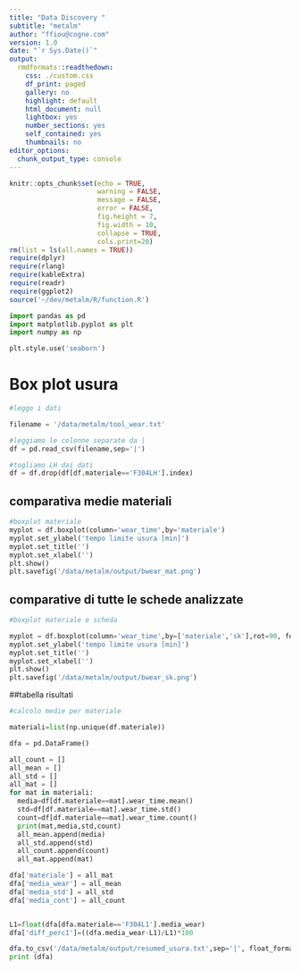 ```yaml
---
title: "Data Discovery "
subtitle: "metalm"
author: "ffiou@cogne.com"
version: 1.0 
date: "`r Sys.Date()`"
output:
  rmdformats::readthedown:
    css: ./custom.css
    df_print: paged
    gallery: no
    highlight: default
    html_document: null
    lightbox: yes
    number_sections: yes
    self_contained: yes
    thumbnails: no
editor_options:
  chunk_output_type: console
---
```


```r
knitr::opts_chunk$set(echo = TRUE,
                      warning = FALSE,
                      message = FALSE,
                      error = FALSE,
                      fig.height = 7,
                      fig.width = 10,
                      collapse = TRUE,
                      cols.print=20)
rm(list = ls(all.names = TRUE))
require(dplyr)
require(rlang)
require(kableExtra)
require(readr)
require(ggplot2)
source('~/dev/metalm/R/function.R')
```


```python
import pandas as pd
import matplotlib.pyplot as plt
import numpy as np

plt.style.use('seaborn')

```

# Box plot usura

```python

#leggo i dati

filename = '/data/metalm/tool_wear.txt'

#leggiamo le colonne separate da |
df = pd.read_csv(filename,sep='|')

#togliamo LH dai dati
df = df.drop(df[df.materiale=='F304LH'].index)  

```

## comparativa medie materiali

```python

#boxplot materiale
myplot = df.boxplot(column='wear_time',by='materiale')
myplot.set_ylabel('tempo limite usura [min]')
myplot.set_title('')
myplot.set_xlabel('')
plt.show()
plt.savefig('/data/metalm/output/bwear_mat.png')
```

## comparative di tutte le schede analizzate

```python

#boxplot materiale e scheda

myplot = df.boxplot(column='wear_time',by=['materiale','sk'],rot=90, fontsize=10, figsize=(10, 10))
myplot.set_ylabel('tempo limite usura [min]')
myplot.set_title('')
myplot.set_xlabel('')
plt.show()
plt.savefig('/data/metalm/output/bwear_sk.png')

```

##tabella risultati

```python

#calcolo medie per materiale

materiali=list(np.unique(df.materiale))

dfa = pd.DataFrame()

all_count = []
all_mean = []
all_std = []
all_mat = []
for mat in materiali:
  media=df[df.materiale==mat].wear_time.mean()
  std=df[df.materiale==mat].wear_time.std()
  count=df[df.materiale==mat].wear_time.count()
  print(mat,media,std,count)
  all_mean.append(media)
  all_std.append(std)
  all_count.append(count)
  all_mat.append(mat)

dfa['materiale'] = all_mat  
dfa['media_wear'] = all_mean
dfa['media_std'] = all_std
dfa['media_cont'] = all_count


L1=float(dfa[dfa.materiale=='F304L1'].media_wear)
dfa['diff_perc1']=((dfa.media_wear-L1)/L1)*100

dfa.to_csv('/data/metalm/output/resumed_usura.txt',sep='|', float_format='%1.2f', index=False)
print (dfa)
```


